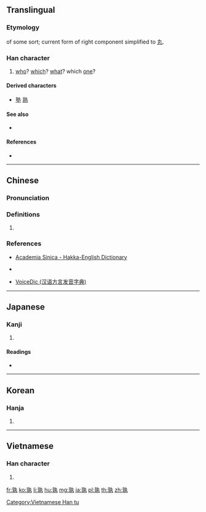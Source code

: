 ==Translingual==

===Etymology===
{{Han compound|享|丮|ls=ic}} of some sort; current form of right component simplified to [[丸]].

===Han character===
{{Han char|rn=39|rad=子|as=08|sn=11|four=05417|canj=YDKNI|ids=⿰享丸}}

# [[who]]? [[which]]? [[what]]? which [[one]]?

====Derived characters====
* [[塾]] [[熟]]

====See also====
* {{l|mul|埶}} <!-- reasonably graphically similar; compare 熱, 熟-->

====References====
* {{Han ref|kx=0280.050|dkj=06995|dj=0549.030|hdz=21016.140|uh=5B70|ud=23408|bh=B145|bd=45381}}

----

==Chinese==
{{zh-forms}}

===Pronunciation===
{{zh-pron
|m=shú
|c=suk6
|h=pfs=
|mn=sio̍k 
|w=
|mc=y
|oc=y
|ma=
|cat=pron,det
}}
{{attention|hak|<!--hpy=sug6-->}}

===Definitions===
# {{rfdef|lang=zh}}

===References===
* {{qualifier|Hakka}} [http://minhakka.ling.sinica.edu.tw/bkg/hakyin/search.php?DETAIL=1&LIMIT=id=37901&dbname=su_tian_1&graph=2 Academia Sinica - Hakka-English Dictionary]
* {{qualifier|Hakka}} {{R:hak:Lau 1997}}
* {{qualifier|Min Nan}} [http://cn.voicedic.com/ VoiceDic (汉语方言发音字典)]

----

==Japanese==

===Kanji===
{{ja-kanji|grade=|rs=子08}}

# {{defn|lang=ja|sort=子08}}

====Readings====
* {{ja-readings|on=[[じゅく]] (juku)|kun=[[たれ]] (tare), [[いずれ]] (izure)}}

----

==Korean==

===Hanja===
{{ko-hanja|hangeul=숙|rv=suk|mr=suk}}

# {{defn|lang=ko|sort=子08}}

----

==Vietnamese==

===Han character===
{{vi-readings|rs=子08|hanviet=thục}}

# {{defn|lang=vi|sort=子08}}

[[Category:Vietnamese Han tu]]

[[fr:孰]]
[[ko:孰]]
[[li:孰]]
[[hu:孰]]
[[mg:孰]]
[[ja:孰]]
[[pl:孰]]
[[th:孰]]
[[zh:孰]]